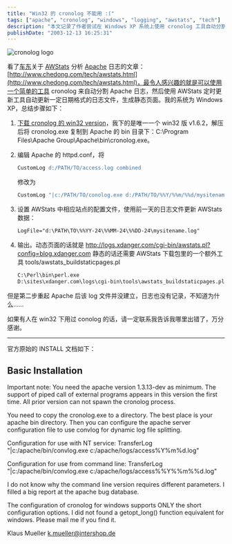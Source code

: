 ---
title: "Win32 的 cronolog 不能用 :("
tags: ["apache", "cronolog", "windows", "logging", "awstats", "tech"]
description: "本文记录了作者尝试在 Windows XP 系统上使用 cronolog 工具自动分割 Apache 日志文件的经历。作者详细描述了安装配置步骤，包括下载 Win32 版本的 cronolog、修改 Apache 的 httpd.conf 文件以及设置 AWStats 分析工具。但作者遇到了配置后日志文件无法正常创建的问题，并附上了官方的安装文档以寻求解决方案。"
publishDate: "2003-12-13 16:25:31"
---

![cronolog logo](http://blog.xdanger.com/archives/pics/20031213a.png)

看了[车东](http://www.chedong.com/)关于 [AWStats](http://awstats.sourceforge.net/) 分析 [Apache](http://www.apache.org/) 日志的文章：[http://www.chedong.com/tech/awstats.html](http://www.chedong.com/tech/awstats.html)，最令人感兴趣的就是可以使用一个简单的工具 cronolog 来自动分割 Apache 日志，然后使用 AWStats 定时更新工具自动更新一定日期格式的日志文件，生成静态页面。我的系统为 Windows XP，总结步骤如下：

1. [下载 cronolog 的 win32 version](http://www.cronolog.org/download/index.html)，我下的是唯一一个 win32 版 v1.6.2，解压后将 cronolog.exe 复制到 Apache 的 bin 目录下：C:\Program Files\Apache Group\Apache\bin\cronolog.exe。

2. 编辑 Apache 的 httpd.conf，将

   ```apache
   CustomLog d:/PATH/TO/access.log combined
   ```

   修改为

   ```apache
   CustomLog "|c:/PATH/TO/conolog.exe d:/PATH/TO/%%Y/%%m/%%d/mysitename.log" combined
   ```

3. 设置 AWStats 中相应站点的配置文件，使用前一天的日志文件更新 AWStats 数据：

   ```txt
   LogFile="d:\PATH\TO\%%YY-24\%%MM-24\%%DD-24\mysitename.log"
   ```

4. 输出。动态页面的话就是 http://logs.xdanger.com/cgi-bin/awstats.pl?config=blog.xdanger.com 静态的话还需要 AWStats 下载包里的一个额外工具 tools/awstats_buildstaticpages.pl

   ```perl
   C:\Perl\bin\perl.exe
   D:\sites\xdanger.com\logs\cgi-bin\tools\awstats_buildstaticpages.pl -update -config=blog.xdanger.com -lang=cn -dir=d:\sites\xdanger.com\logs\blog.xdanger.com.html -awstatsprog=D:\sites\xdanger.com\logs\cgi-bin\awstats.pl
   ```

但是第二步重起 Apache 后该 log 文件并没建立，日志也没有记录，不知道为什么……

如果有人在 win32 下用过 conolog 的话，请一定联系我告诉我哪里出错了，万分感谢。

---

官方原始的 INSTALL 文档如下：

## Basic Installation

Important note:
You need the apache version 1.3.13-dev as minimum. The support of
piped call of external programs appears in this version the first
time. All prior version can not spawn the cronolog process.

You need to copy the cronolog.exe to a directory. The best place is
your apache bin directory. Then you can configure the apache server
configuration file to use convlog for dynamic log file splitting.

Configuration for use with NT service:
TransferLog "|c:/apache/bin/convlog.exe c:/apache/logs/access%Y%m%d.log"

Configuration for use from command line:
TransferLog "|c:/apache/bin/convlog.exe c:/apache/logs/access%%Y%%m%%d.log"

I do not know why the command line version requires different
parameters. I filled a big report at the apache bug database.

The configuration of cronolog for windows supports ONLY the short
configuration options. I did not found a getopt_long() function
equivalent for windows. Please mail me if you find it.

Klaus Mueller
[k.mueller@intershop.de](mailto:k.mueller@intershop.de)
